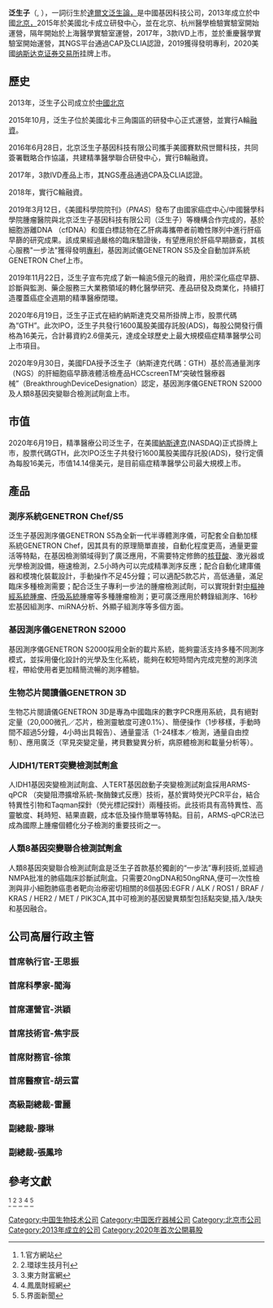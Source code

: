 {{Multiple issues|
{{Notability Unreferenced|time=2021-01-22T09:34:21+00:00}}
{{Orphan|time=2021-01-22T09:34:51+00:00}}
}}
{{Infobox company
| name = 泛生子控股有限責任公司
| name_en = Genetron Health
| type = [[上市公司|上市公司]]
| foundation = 2013
| homepage = {{url|http://www.genetronhealth.com/}}
| traded_as = GTH
| market_value = 約18.75億
| location = 北京市昌平區迴龍觀鎮中關村生命科學園生命園路8號院一區11號樓2層201室
}}

'''泛生子'''（{{lang-en|genetronhealth}}, {{Nasdaq|GTH}}），一詞衍生於[[查尔斯·达尔文|達爾文]][[泛生論|泛生論，]]是中國基因科技公司，2013年成立於中國[[北京市|北京，]]2015年於美國北卡成立研發中心，並在北京、杭州醫學檢驗實驗室開始運營，隔年開始於上海醫學實驗室運營，2017年，3款IVD上市，並於重慶醫學實驗室開始運營，其NGS平台通過CAP及CLIA認證，2019獲得發明專利，2020美國[[纳斯达克证券交易所|纳斯达克证券交易所]]挂牌上市。

== 歷史 ==
2013年，泛生子公司成立於[[中國|中國]][[北京市|北京]]

2015年10月，泛生子位於美國北卡三角園區的研發中心正式運營，並實行A輪[[融資|融資]]。

2016年6月28日，北京泛生子基因科技有限公司攜手美國賽默飛世爾科技，共同簽署戰略合作協議，共建精準醫學聯合研發中心，實行B輪融資。

2017年，3款IVD產品上市，其NGS產品通過CPA及CLIA認證。

2018年，實行C輪融資。

2019年3月12日，《美國科學院院刊》（''PNAS''）發布了由國家癌症中心/中國醫學科學院腫瘤醫院與北京泛生子基因科技有限公司（泛生子）等機構合作完成的，基於細胞游離DNA （cfDNA）和蛋白標誌物在乙肝病毒攜帶者前瞻性隊列中進行肝癌早篩的研究成果。該成果經過嚴格的臨床驗證後，有望應用於肝癌早期篩查，其核心服務"一步法"獲得發明[[專利|專利]]，基因測試儀GENETRON S5及全自動加詳系統GENETRON Chef上市。

2019年11月22日，泛生子宣布完成了新一輪逾5億元的融資，用於深化癌症早篩、診斷與監測、藥企服務三大業務領域的轉化醫學研究、產品研發及商業化，持續打造覆蓋癌症全週期的精準醫療閉環。

2020年6月19日，泛生子正式在紐約納斯達克交易所掛牌上市，股票代碼為“GTH”。此次IPO，泛生子共發行1600萬股美國存託股(ADS)，每股公開發行價格為16美元，合計募資約2.6億美元，達成全球歷史上最大規模癌症精準醫學公司上市項目。

2020年9月30日，美國FDA授予泛生子（納斯達克代碼：GTH）基於高通量測序（NGS）的肝細胞癌早篩液體活檢產品HCCscreenTM“突破性醫療器械”（BreakthroughDeviceDesignation）認定，基因測序儀GENETRON S2000及人類8基因突變聯合檢測試劑盒上市。

== 市值 ==
2020年6月19日，精準醫療公司泛生子，在美國[[纳斯达克|納斯達克]](NASDAQ)正式掛牌上市，股票代碼GTH，此次IPO泛生子共發行1600萬股美國存託股(ADS)，發行定價為每股16美元，市值14.14億美元，是目前癌症精準醫學公司最大規模上市。

== 產品 ==

=== 測序系統GENETRON Chef/S5 ===
泛生子基因測序儀GENETRON S5為全新一代半導體測序儀，可配套全自動加樣系統GENETRON Chef，因其具有的原理簡單直接，自動化程度更高，通量更靈活等特點，在基因檢測領域得到了廣泛應用，不需要特定修飾的[[核苷酸|核苷酸]]、激光器或光學檢測設備，極速檢測，2.5小時內可以完成精準測序反應；配合自動化建庫儀器和模塊化裝載設計，手動操作不足45分鐘；可以適配5款芯片，高低通量，滿足臨床多種檢測需要；配合泛生子專利一步法的腫瘤檢測試劑，可以實現針對[[中樞神經系統|中樞神經系統]][[腫瘤|腫瘤]]、[[呼吸系統|呼吸系統]]腫瘤等多種腫瘤檢測；更可廣泛應用於轉錄組測序、16秒宏基因組測序、miRNA分析、外顯子組測序等多個方面。

=== 基因測序儀GENETRON S2000 ===
基因測序儀GENETRON S2000採用全新的載片系統，能夠靈活支持多種不同測序模式，並採用優化設計的光學及生化系統，能夠在較短時間內完成完整的測序流程，帶給使用者更加精簡流暢的測序體驗。

=== 生物芯片閱讀儀GENETRON 3D ===
生物芯片閱讀儀GENETRON 3D是專為中國臨床的數字PCR應用系統，具有絕對定量（20,000微孔／芯片，檢測靈敏度可達0.1%）、簡便操作（1步移樣，手動時間不超過5分鐘，4小時出具報告）、通量靈活（1-24樣本／檢測，通量自由控制）、應用廣泛（罕見突變定量，拷貝數變異分析，病原體檢測和載量分析等）。

=== 人IDH1/TERT突變檢測試劑盒 ===
人IDH1基因突變檢測試劑盒、人TERT基因啟動子突變檢測試剤盒採用ARMS-qPCR （突變阻滯擴增系統-聚酶鍊式反應）技術，基於實時熒光PCR平台，結合特異性引物和Taqman探針（熒光標記探針）兩種技術。此技術具有高特異性、高靈敏度、耗時短、結果直觀，成本低及操作簡單等特點。目前，ARMS-qPCR法已成為國際上腫瘤個體化分子檢測的重要技術之一。

=== 人類8基因突變聯合檢測試劑盒 ===
人類8基因突變聯合檢測試劑盒是泛生子首款基於獨創的“一步法”專利技術,並經過NMPA批准的肺癌臨床診斷試劑盒。只需要20ngDNA和50ngRNA,便可一次性檢測與非小細胞肺癌患者靶向治療密切相關的8個基因:EGFR / ALK / ROS1 / BRAF / KRAS / HER2 / MET / PIK3CA,其中可檢測的基因變異類型包括點突變,插入/缺失和基因融合。

== 公司高層行政主管 ==

=== 首席執行官-王思振 ===

=== 首席科學家-閻海 ===

=== 首席運營官-洪穎 ===

=== 首席技術官-焦宇辰 ===

=== 首席財務官-徐策 ===

=== 首席醫療官-胡云富 ===

=== 高級副總裁-雷麗 ===

=== 副總裁-滕琳 ===

=== 副總裁-張鳳玲 ===

== 參考文獻 ==
<ref>1.官方網站{{Cite web|url=https://www.genetronhealth.com|title=洞悉癌症全周期  泛生子|accessdate=2021-01-24|archive-date=2021-02-14|archive-url=https://web.archive.org/web/20210214084523/https://www.genetronhealth.com/|dead-url=no}}</ref>
<ref>2.環球生技月刊{{cite journal|title = 中國泛生子在美IPO 14億美元市值創癌症精準醫學上市新紀錄|author = 彭梓涵|url = https://www.gbimonthly.com/2020/06/72696/|date = 2020-06-20|accessdate = 2021/0/24|archive-date = 2021-01-30|archive-url = https://web.archive.org/web/20210130064008/https://www.gbimonthly.com/2020/06/72696/|dead-url = no}}</ref>
<ref>3.東方財富網{{Cite web|url=http://emweb.eastmoney.com/pc_usf10/CompanyInfo/index?color=web&code=GTH#ggyj-0|title=公司概況|accessdate=2021-01-24|4=|archive-date=2021-01-31|archive-url=https://web.archive.org/web/20210131092446/http://emweb.eastmoney.com/pc_usf10/CompanyInfo/index?color=web&code=GTH#ggyj-0|dead-url=no}}</ref>
<ref>4.鳳凰財經網{{Cite web|url=https://finance.ifeng.com/c/82b0htdV1eT|title=用科技跑赢癌症|accessdate=2021-01-24|4=|archive-date=2021-02-01|archive-url=https://web.archive.org/web/20210201195728/https://finance.ifeng.com/c/82b0htdV1eT|dead-url=no}}</ref>
<ref>5.界面新聞{{Cite web|url=https://www.jiemian.com/article/4873692.html|title=泛生子荣获【2020常春奖】年度精准医疗企业|accessdate=2021-01-24|4=|archive-date=2021-02-07|archive-url=https://web.archive.org/web/20210207014304/https://www.jiemian.com/article/4873692.html|dead-url=no}}</ref>
[[Category:中国生物技术公司|Category:中国生物技术公司]]
[[Category:中国医疗器械公司|Category:中国医疗器械公司]]
[[Category:北京市公司|Category:北京市公司]]
[[Category:2013年成立的公司|Category:2013年成立的公司]]
[[Category:2020年首次公開募股|Category:2020年首次公開募股]]